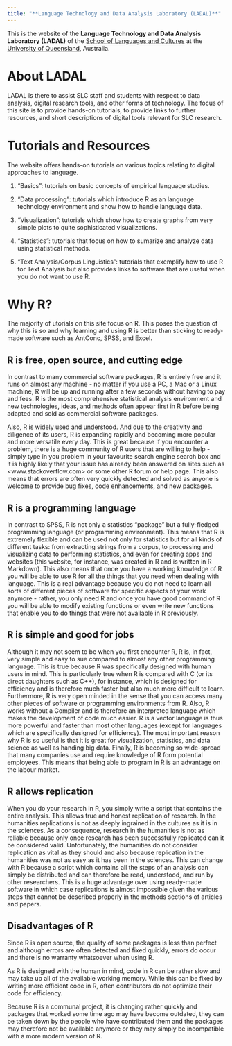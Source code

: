 ```yaml
---
title: "**Language Technology and Data Analysis Laboratory (LADAL)**"
---
```



This is the website of the **Language Technology and Data Analysis Laboratory (LADAL)** of the [School of Languages and Cultures](https://languages-cultures.uq.edu.au/) at the [University of Queensland](https://www.uq.edu.au/), Australia.


# About LADAL 

LADAL is there to assist SLC staff and students with respect to data analysis, digital research tools, and other forms of technology. The focus of this site is to provide hands-on tutorials, to provide links to further resources, and short descriptions of digital tools relevant for SLC research.

# Tutorials and Resources

The website offers hands-on tutorials on various topics relating to digital approaches to language. 

1. "Basics": tutorials on basic concepts of empirical language studies.

2. "Data processing": tutorials which introduce R as an language technology environment and show how to handle language data.

3. "Visualization": tutorials which show how to create graphs from very simple plots to quite sophisticated visualizations.

4. "Statistics": tutorials that focus on how to sumarize and analyze data using statistical methods.

5. "Text Analysis/Corpus Linguistics": tutorials that exemplify how to use R for Text Analysis but also provides links to software that are useful when you do not want to use R.

# Why R?

The majority of utorials on this site focus on R. This poses the question of why this is so and why learning and using R is better than sticking to ready-made software such as AntConc, SPSS, and Excel.

## R is free, open source, and cutting edge

In contrast to many commercial software packages, R is entirely free and it runs on almost any machine - no matter if you use a PC, a Mac or a Linux machine, R will be up and running after a few seconds without having to pay and fees. R is the most comprehensive statistical analysis environment and new technologies, ideas, and methods often appear first in R before being adapted and sold as commercial software packages.

Also, R is widely used and understood. And due to the creativity and diligence of its users, R is expanding rapidly and becoming more popular and more versatile every day. This is great because if you encounter a problem, there is a huge community of R users that are willing to help - simply type in you problem in your favourite search engine search box and it is highly likely that your issue has already been answered on sites such as <www.stackoverflow.com> or some other R forum or help page. This also means that errors are often very quickly detected and solved as anyone is welcome to provide bug fixes, code enhancements, and new packages.

## R is a programming language 

In contrast to SPSS, R is not only a statistics "package" but a fully-fledged programming language (or programming environment). This means that R is extremely flexible and can be used not only for statistics but for all kinds of different tasks: from extracting strings from a corpus, to processing and visualizing data to performing statistics, and even for creating apps and websites (this website, for instance, was created in R and is written in R Markdown).
This also means that once you have a working knowledge of R you will be able to use R for all the things that you need when dealing with language. This is a real advantage because you do not need to learn all sorts of different pieces of software for specific aspects of your work anymore - rather, you only need R and once you have good command of R you will be able to modify existing functions or even write new functions that enable you to do things that were not available in R previously.

## R is simple and good for jobs

Although it may not seem to be when you first encounter R, R is, in fact, very simple and easy to sue compared to almost any other programming language. This is true because R was specifically designed with human users in mind. This is particularly true when R is compared with C (or its direct daughters such as C++), for instance, which is designed for efficiency and is therefore much faster but also much more difficult to learn.
Furthermore, R is very open minded in the sense that you can access many other pieces of software or programming environments from R. Also, R works without a Compiler and is therefore an interpreted language which makes the development of code much easier. R is a vector language is thus more powerful and faster than most other languages (except for languages which are specifically designed for efficiency).
The most important reason why R is so useful is that it is great for visualization, statistics, and data science as well as handing big data. 
Finally, R is becoming so wide-spread that many companies use and require knowledge of R form potential employees. This means that being able to program in R is an advantage on the labour market. 

## R allows replication

When you do your research in R, you simply write a script that contains the entire analysis. This allows true and honest replication of research. In the humanities replications is not as deeply ingrained in the cultures as it is in the sciences. As a consequence, research in the humanities is not as reliable because only once research has been successfully replicated can it be considered valid.  Unfortunately, the humanities do not consider replication as vital as they should and also because replication in the humanities was not as easy as it has been in the sciences. This can change with R because a script which contains all the steps of an analysis can simply be distributed and can therefore be read, understood, and run by other researchers. This is a huge advantage over using ready-made software in which case replications is almost impossible given the various steps that cannot be described properly in the methods sections of articles and papers.

## Disadvantages of R 
Since R is open source, the quality of some packages is less than perfect and although errors are often detected and fixed quickly, errors do occur and there is no warranty whatsoever when using R. 

As R is designed with the human in mind, code in R can be rather slow and may take up all of the available working memory. While this can be fixed by writing more efficient code in R, often contributors do not optimize their code for efficiency. 

Because R is a communal project, it is changing rather quickly and packages that worked some time ago may have become outdated, they can be taken down by the people who have contributed them and the packages may therefore not be available anymore or they may simply be incompatible with a more modern version of R.


